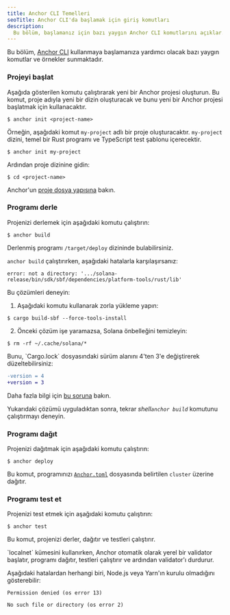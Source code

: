 ```yaml
---
title: Anchor CLI Temelleri
seoTitle: Anchor CLI'da başlamak için giriş komutları
description:
  Bu bölüm, başlamanız için bazı yaygın Anchor CLI komutlarını açıklar.
---
```


Bu bölüm, [Anchor CLI](https://www.anchor-lang.com/docs) kullanmaya başlamanıza
yardımcı olacak bazı yaygın komutlar ve örnekler sunmaktadır.

<Steps>
<Step>

### Projeyi başlat

Aşağıda gösterilen komutu çalıştırarak yeni bir Anchor projesi oluşturun. Bu
komut, proje adıyla yeni bir dizin oluşturacak ve bunu yeni bir Anchor projesi
başlatmak için kullanacaktır.

```terminal
$ anchor init <project-name>
```

Örneğin, aşağıdaki komut `my-project` adlı bir proje oluşturacaktır.
`my-project` dizini, temel bir Rust programı ve TypeScript test şablonu
içerecektir.

```terminal
$ anchor init my-project
```

Ardından proje dizinine gidin:

```terminal
$ cd <project-name>
```

Anchor'un
[proje dosya yapısına](https://www.anchor-lang.com/docs/quickstart/local#project-file-structure)
bakın.

</Step>
<Step>

### Programı derle

Projenizi derlemek için aşağıdaki komutu çalıştırın:

```terminal
$ anchor build
```

Derlenmiş programı `/target/deploy` dizininde bulabilirsiniz.

<Callout type="warn">

`anchor build` çalıştırırken, aşağıdaki hatalarla karşılaşırsanız:

<Accordions>
<Accordion title="error: not a directory">

```
error: not a directory: '.../solana-release/bin/sdk/sbf/dependencies/platform-tools/rust/lib'
```

Bu çözümleri deneyin:

1. Aşağıdaki komutu kullanarak zorla yükleme yapın:

```terminal
$ cargo build-sbf --force-tools-install
```

2. Önceki çözüm işe yaramazsa, Solana önbelleğini temizleyin:

```terminal
$ rm -rf ~/.cache/solana/*
```

</Accordion>

<Accordion title="lock file version 4 requires `-Znext-lockfile-bump">
Bunu, `Cargo.lock` dosyasındaki sürüm alanını 4'ten 3'e değiştirerek düzeltebilirsiniz:

```diff title="Cargo.lock"
-version = 4
+version = 3
```

Daha fazla bilgi için
[bu soruna](https://github.com/solana-foundation/anchor/issues/3392) bakın.

</Accordion>

</Accordions>

Yukarıdaki çözümü uyguladıktan sonra, tekrar _shell`anchor build`_ komutunu
çalıştırmayı deneyin.

</Callout>

</Step>
<Step>

### Programı dağıt

Projenizi dağıtmak için aşağıdaki komutu çalıştırın:

```terminal
$ anchor deploy
```

Bu komut, programınızı
[`Anchor.toml`](https://www.anchor-lang.com/docs/references/anchor-toml)
dosyasında belirtilen `cluster` üzerine dağıtır.

</Step>
<Step>

### Programı test et

Projenizi test etmek için aşağıdaki komutu çalıştırın:

```terminal
$ anchor test
```

Bu komut, projenizi derler, dağıtır ve testleri çalıştırır.

<Callout>
  `localnet` kümesini kullanırken, Anchor otomatik olarak yerel bir validator
  başlatır, programı dağıtır, testleri çalıştırır ve ardından validator'ı
  durdurur.
</Callout>

<Callout type="warn">

Aşağıdaki hatalardan herhangi biri, Node.js veya Yarn'ın kurulu olmadığını
gösterebilir:

```
Permission denied (os error 13)
```

```
No such file or directory (os error 2)
```

</Callout>

</Step>
</Steps>
